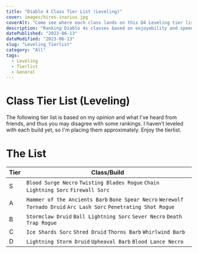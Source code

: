 ```yaml
---
title: "Diablo 4 Class Tier List (Leveling)"
cover: images/hires-inarius.jpg
coverAlt: "Come see where each class lands on this D4 Leveling tier list"
description: "Ranking Diablo 4s classes based on enjoyability and speed while leveling 1-50"
datePublished: "2023-06-13"
dateModified: "2023-06-13"
slug: "Leveling_Tierlist"
category: "All"
tags:
  - Leveling
  - Tierlist
  - General
---
```

# Class Tier List (Leveling)

The following tier list is based on my *opinion* and what I've heard from friends, and thus you may disagree with some rankings. I haven't leveled with each build yet, so I'm placing them approximately. Enjoy the tierlist.


# The List


| Tier | Class/Build |
| ---- | ----------- |
| S  |  `Blood Surge Necro` `Twisting Blades Rogue` `Chain Lightning Sorc` `Firewall Sorc` |
| A  | `Hammer of the Ancients Barb` `Bone Spear Necro`  `Werewolf Tornado Druid` `Arc Lash Sorc` `Penetrating Shot Rogue`|
| B  | `Stormclaw Druid` `Ball Lightning Sorc` `Sever Necro` `Death Trap Rogue`|
| C  | `Ice Shards Sorc` `Shred Druid` `Thorns Barb` `Whirlwind Barb`  |
| D  | `Lightning Storm Druid` `Upheaval Barb` `Blood Lance Necro`|



